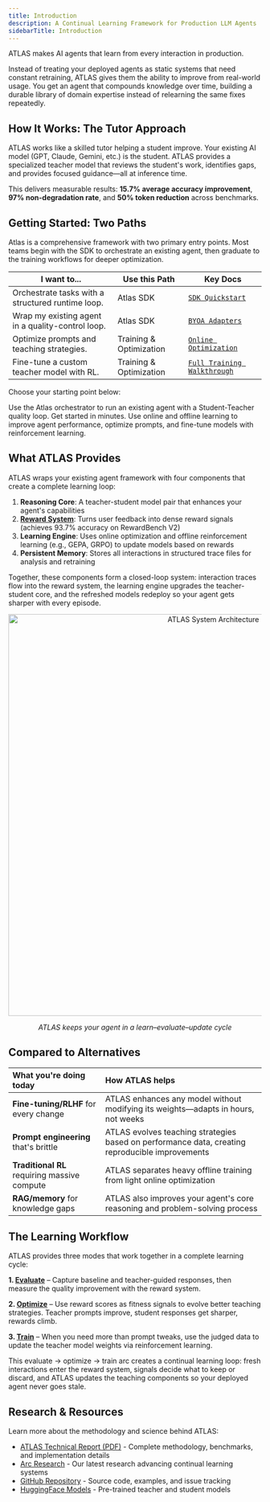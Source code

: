```yaml
---
title: Introduction
description: A Continual Learning Framework for Production LLM Agents
sidebarTitle: Introduction
---
```


ATLAS makes AI agents that learn from every interaction in production.

Instead of treating your deployed agents as static systems that need constant retraining, ATLAS gives them the ability to improve from real-world usage. You get an agent that compounds knowledge over time, building a durable library of domain expertise instead of relearning the same fixes repeatedly.

## How It Works: The Tutor Approach

ATLAS works like a skilled tutor helping a student improve. Your existing AI model (GPT, Claude, Gemini, etc.) is the student. ATLAS provides a specialized teacher model that reviews the student's work, identifies gaps, and provides focused guidance—all at inference time.

This delivers measurable results: **15.7% average accuracy improvement**, **97% non-degradation rate**, and **50% token reduction** across benchmarks.

## Getting Started: Two Paths

Atlas is a comprehensive framework with two primary entry points. Most teams begin with the SDK to orchestrate an existing agent, then graduate to the training workflows for deeper optimization.

| I want to... | Use this Path | Key Docs |
|--------------|----------|--------------|
| Orchestrate tasks with a structured runtime loop. | Atlas SDK | [`SDK Quickstart`](/sdk/quickstart) |
| Wrap my existing agent in a quality-control loop. | Atlas SDK | [`BYOA Adapters`](/sdk/adapters) |
| Optimize prompts and teaching strategies. | Training & Optimization | [`Online Optimization`](/quickstart) |
| Fine-tune a custom teacher model with RL. | Training & Optimization | [`Full Training Walkthrough`](/first-experiment) |

Choose your starting point below:

<CardGroup cols="2">
  <Card title="SDK Runtime Orchestration" icon="workflow" href="/sdk/quickstart">
    Use the Atlas orchestrator to run an existing agent with a Student-Teacher quality loop. Get started in minutes.
  </Card>
  <Card title="Model Training & Optimization" icon="graduation-cap" href="/quickstart">
    Use online and offline learning to improve agent performance, optimize prompts, and fine-tune models with reinforcement learning.
  </Card>
</CardGroup>

## What ATLAS Provides

ATLAS wraps your existing agent framework with four components that create a complete learning loop:

1. **Reasoning Core**: A teacher-student model pair that enhances your agent's capabilities
2. **[Reward System](/concepts/reward-design)**: Turns user feedback into dense reward signals (achieves 93.7% accuracy on RewardBench V2)
3. **Learning Engine**: Uses online optimization and offline reinforcement learning (e.g., GEPA, GRPO) to update models based on rewards
4. **Persistent Memory**: Stores all interactions in structured trace files for analysis and retraining

Together, these components form a closed-loop system: interaction traces flow into the reward system, the learning engine upgrades the teacher-student core, and the refreshed models redeploy so your agent gets sharper with every episode.

<div align="center">
  <img src="/images/system-architecture.png" alt="ATLAS System Architecture" width="800" />
  <p><em>ATLAS keeps your agent in a learn–evaluate–update cycle</em></p>
</div>

## Compared to Alternatives

| What you're doing today | How ATLAS helps |
| :--- | :--- |
| **Fine-tuning/RLHF** for every change | ATLAS enhances any model without modifying its weights—adapts in hours, not weeks |
| **Prompt engineering** that's brittle | ATLAS evolves teaching strategies based on performance data, creating reproducible improvements |
| **Traditional RL** requiring massive compute | ATLAS separates heavy offline training from light online optimization |
| **RAG/memory** for knowledge gaps | ATLAS also improves your agent's core reasoning and problem-solving process |

## The Learning Workflow

ATLAS provides three modes that work together in a complete learning cycle:

**1. [Evaluate](/quickstart#quick-evaluation-5-minutes)** – Capture baseline and teacher-guided responses, then measure the quality improvement with the reward system.

**2. [Optimize](/training/online/optimize-with-atlas)** – Use reward scores as fitness signals to evolve better teaching strategies. Teacher prompts improve, student responses get sharper, rewards climb.

**3. [Train](/first-experiment)** – When you need more than prompt tweaks, use the judged data to update the teacher model weights via reinforcement learning.

This evaluate → optimize → train arc creates a continual learning loop: fresh interactions enter the reward system, signals decide what to keep or discard, and ATLAS updates the teaching components so your deployed agent never goes stale.

## Research & Resources

Learn more about the methodology and science behind ATLAS:

- [ATLAS Technical Report (PDF)](/ATLAS-Technical-Report.pdf) - Complete methodology, benchmarks, and implementation details
- [Arc Research](https://www.arc.computer/research) - Our latest research advancing continual learning systems
- [GitHub Repository](https://github.com/Arc-Computer/ATLAS) - Source code, examples, and issue tracking
- [HuggingFace Models](https://huggingface.co/Arc-Intelligence) - Pre-trained teacher and student models
